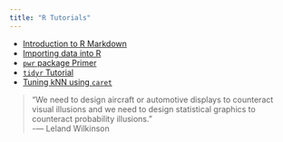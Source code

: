 ```yaml
---
title: "R Tutorials"
---
```


* [Introduction to R Markdown](https://shihchingfu.github.io/intro-to-rmd/)
* [Importing data into R](https://shihchingfu.github.io/importing-data/)
* [`pwr` package Primer](https://shihchingfu.github.io/pwr-examples/)
* [`tidyr` Tutorial](https://shihchingfu.github.io/tidyr-tutorial/)
* [Tuning kNN using `caret`](https://shihchingfu.github.io/knn-caret-example/)

> “We need to design aircraft or automotive displays to counteract visual illusions and we need to design statistical graphics to counteract probability illusions.”<br>
>  -― Leland Wilkinson
